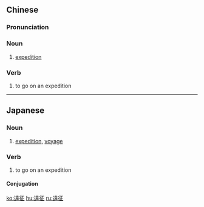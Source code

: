{{also|远征}}
==Chinese==
{{zh-forms|s=远征}}

===Pronunciation===
{{zh-pron
|m=yuǎnzhēng
|c=jyun5 zing1
|mn=oán-cheng
|cat=n,v
}}

===Noun===
{{zh-noun}}

# {{lb|zh|military}} [[expedition]]

===Verb===
{{zh-verb}}

# {{lb|zh|military}} to go on an expedition

----

==Japanese==
{{ja-kanjitab|えん|せい|yomi=on}}

===Noun===
{{ja-noun|えんせい}}

# [[expedition]], [[voyage]]

===Verb===
{{ja-verb-suru|tr=intrans|えんせい}}

# to go on an expedition
#: {{ja-usex|ホークスが広島に'''遠征'''するとき|^ホークス が ^ひろしま に '''えんせい''' する とき|when the Hawks go down to Hiroshima}}

====Conjugation====
{{ja-suru|えんせい}}

[[ko:遠征]]
[[hu:遠征]]
[[ru:遠征]]